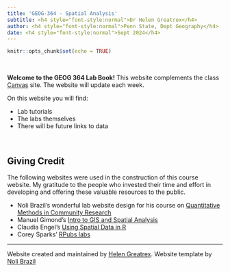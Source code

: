```yaml
---
title: 'GEOG-364 - Spatial Analysis'
subtitle: <h4 style="font-style:normal">Dr Helen Greatrex</h4>
author: <h4 style="font-style:normal">Penn State, Dept Geography</h4>
date: <h4 style="font-style:normal">Sept 2024</h4>
---
```



```r
knitr::opts_chunk$set(echo = TRUE)
```

\


**Welcome to the GEOG 364 Lab Book!**  This website complements the class [Canvas](https://canvas.psu.edu/) site.  The website will update each week.

On this website you will find:

* Lab tutorials 
* The labs themselves
* There will be future links to data

<br>

## Giving Credit

The following websites were used in the construction of this course website. My gratitude to the people who invested their time and effort in developing and offering these valuable resources to the public.

* Noli Brazil's wonderful lab website design for his course on [Quantitative Methods in Community Research](https://crd150.github.io/index.html)
* Manuel Gimond's [Intro to GIS and Spatial Analysis](https://mgimond.github.io/Spatial/index.html)
* Claudia Engel's [Using Spatial Data in R](https://cengel.github.io/R-spatial/)
* Corey Sparks' [RPubs labs](https://rpubs.com/corey_sparks)




***


Website created and maintained by [Helen Greatrex](https://www.geog.psu.edu/directory/helen-greatrex). Website template by [Noli Brazil](https://nbrazil.faculty.ucdavis.edu/)

